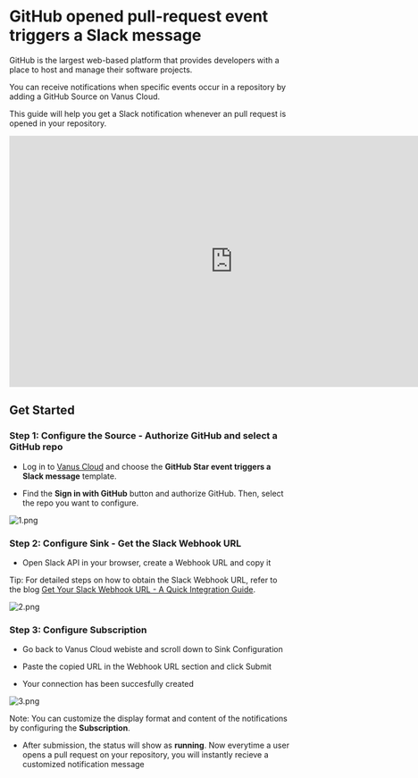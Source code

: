 # GitHub opened pull-request event triggers a Slack message

GitHub is the largest web-based platform that provides developers with a place to host and manage their software projects.

You can receive notifications when specific events occur in a repository by adding a GitHub Source on Vanus Cloud.

This guide will help you get a Slack notification whenever an pull request is opened in your repository.

<iframe
  width="800"
  height="450"
  src="https://www.youtube.com/watch?v=bESsX8lKCEY"
  title="YouTube video player"
  frameBorder="0"
  allowFullScreen={true}
  allow="accelerometer; autoplay; clipboard-write; encrypted-media; gyroscope; picture-in-picture; web-share"
></iframe>

## Get Started

### Step 1: Configure the Source - Authorize GitHub and select a GitHub repo

- Log in to [Vanus Cloud](https://cloud.vanus.ai/) and choose the **GitHub Star event triggers a Slack message** template.

- Find the **Sign in with GitHub** button and authorize GitHub. Then, select the repo you want to configure.

![1.png](imgs/github-issue-discord-1.PNG)

### Step 2: Configure Sink - Get the Slack Webhook URL

- Open Slack API in your browser, create a Webhook URL and copy it

Tip: For detailed steps on how to obtain the Slack Webhook URL, refer to the blog [Get Your Slack Webhook URL - A Quick Integration Guide](https://www.vanus.ai/blog/get-your-slack-webhook-url/).

![2.png](imgs/github-star-slack-2.PNG)

### Step 3: Configure Subscription

- Go back to Vanus Cloud webiste and scroll down to Sink Configuration

- Paste the copied URL in the Webhook URL section and click Submit

- Your connection has been succesfully created

![3.png](imgs/github-star-slack-3.PNG)

Note: You can customize the display format and content of the notifications by configuring the **Subscription**.

- After submission, the status will show as **running**. Now everytime a user opens a pull request on your repository, you will instantly recieve a customized notification message

